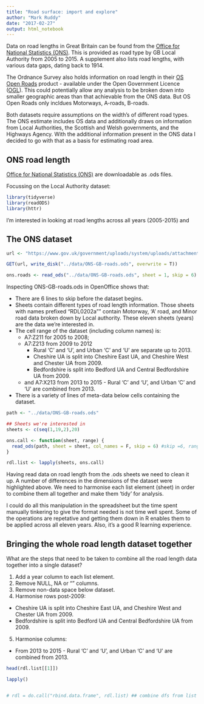 ```yaml
---
title: "Road surface: import and explore"
author: "Mark Ruddy"
date: "2017-02-27"
output: html_notebook
---
```


Data on road lengths in Great Britain can be found from the [Office for National Statistics (ONS)](https://www.gov.uk/government/statistical-data-sets/rdl02-road-lengths-kms). This is provided as road type by GB Local Authority from 2005 to 2015. A supplement also lists road lengths, with various data gaps, dating back to 1914.

The Ordnance Survey also holds information on road length in their [OS Open Roads](https://www.ordnancesurvey.co.uk/business-and-government/products/os-open-roads.html) product - available under the Open Government Licence ([OGL](http://www.nationalarchives.gov.uk/doc/open-government-licence/version/3/)). This could potentially allow any analysis to be broken down into smaller geographic areas than that achievable from the ONS data. But OS Open Roads only incldues Motorways, A-roads, B-roads.

Both datasets require assumptions on the width's of different road types. The ONS estimate includes OS data and additionally draws on information from Local Authorities, the Scottish and Welsh governments, and the Highways Agency. With the additional information present in the ONS data I decided to go with that as a basis for estimating road area.

## ONS road length

[Office for National Statistics (ONS)](https://www.gov.uk/government/statistical-data-sets/rdl02-road-lengths-kms) are downloadable as .ods files. 

Focussing on the Local Authority dataset:

```r
library(tidyverse)
library(readODS)
library(httr)
```

I'm interested in looking at road lengths across all years (2005-2015) and 

## The ONS dataset

```r

url <- "https://www.gov.uk/government/uploads/system/uploads/attachment_data/file/523715/rdl0202.ods"

GET(url, write_disk("../data/ONS-GB-roads.ods", overwrite = T))

ons.roads <- read_ods("../data/ONS-GB-roads.ods", sheet = 1, skip = 6)
```

Inspecting ONS-GB-roads.ods in OpenOffice shows that:

* There are 6 lines to skip before the dataset begins.
* Sheets contain different types of road length information. Those sheets with names prefixed "RDL0202a"" contain Motorway, 'A' road, and Minor road data broken down by Local authority. These eleven sheets (years) are the data we're interested in.
* The cell range of the dataset (including column names) is:
  * A7:Z211 for 2005 to 2008; 
  * A7:Z213 from 2009 to 2012 
    - Rural 'C' and 'U', and Urban 'C' and 'U' are separate up to 2013.
    - Cheshire UA is split into Cheshire East UA, and Cheshire West and Chester UA from 2009.
    - Bedfordshire is split into Bedford UA and Central Bedfordshire UA from 2009.
  * and A7:X213 from 2013 to 2015 - Rural 'C' and 'U', and Urban 'C' and 'U' are combined from 2013.
* There is a variety of lines of meta-data below cells containing the dataset.



```r
path <- "../data/ONS-GB-roads.ods"

## Sheets we're interested in
sheets <- c(seq(1,19,2),20)

ons.call <- function(sheet, range) {
  read_ods(path, sheet = sheet, col_names = F, skip = 6) #skip =6, range = "A7:Z213"
} 

rdl.list <- lapply(sheets, ons.call)
```

Having read data on road length from the .ods sheets we need to clean it up. A number of differences in the dimensions of the dataset were highlighted above. We need to harmonise each list element (sheet) in order to combine them all together and make them 'tidy' for analysis.

I could do all this manipulation in the spreadsheet but the time spent manually tinkering to give the format needed is not time well spent. Some of the operations are repetative and getting them down in R enables them to be applied across all eleven years. Also, it's a good R learning experience.

## Bringing the whole road length dataset together

What are the steps that need to be taken to combine all the road length data together into a single dataset?

1. Add a year column to each list element.
2. Remove NULL, NA or "" columns.
3. Remove non-data space below dataset.
4. Harmonise rows post-2009: 
  - Cheshire UA is split into Cheshire East UA, and Cheshire West and Chester UA from 2009.
  - Bedfordshire is split into Bedford UA and Central Bedfordshire UA from 2009. 
5. Harmonise columns:
  - From 2013 to 2015 - Rural 'C' and 'U', and Urban 'C' and 'U' are combined from 2013.

```r
head(rdl.list[[1]])

lapply()


# rdl = do.call("rbind.data.frame", rdl.list) ## combine dfs from list
```












